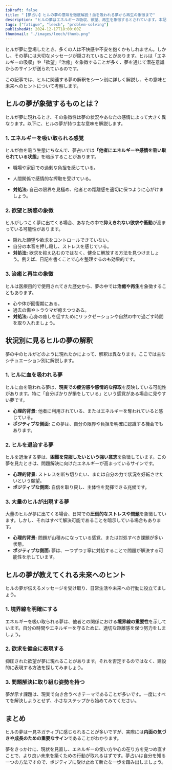 ```yaml
---
isDraft: false
title: "【夢占い】ヒルの夢の意味を徹底解説！血を吸われる夢から再生の象徴まで"
description: "ヒルの夢はエネルギーの吸収、欲望、再生を象徴するとされています。本記事では、ヒルの夢を状況別に解釈し、心理的・文化的視点から深く考察。未来へのヒントを紐解きます。"
tags: ["fatigue", "leech", "problem-solving"]
publishedAt: 2024-12-17T18:00:00Z
thumbnail: "./images/leech/thumb.png"
---
```


ヒルが夢に登場したとき、多くの人は不快感や不安を抱くかもしれません。しかし、その夢には大切なメッセージが隠されていることがあります。ヒルは「エネルギーの吸収」や「欲望」「治癒」を象徴することが多く、夢を通じて潜在意識からのサインが送られているのです。

この記事では、ヒルに関連する夢の解釈をシーン別に詳しく解説し、その意味と未来へのヒントについて考察します。

<TableOfContents />

<AdUnit />

## ヒルの夢が象徴するものとは？

ヒルが夢に現れるとき、その象徴性は夢の状況やあなたの感情によって大きく異なります。以下に、ヒルの夢が持つ主な意味を解説します。

### <strong>1. エネルギーを吸い取られる感覚</strong>

ヒルが血を吸う生態にちなんで、夢占いでは<strong>「他者にエネルギーや感情を吸い取られている状態」</strong>を暗示することがあります。

- 職場や家庭での過剰な負担を感じている。
- 人間関係で感情的な搾取を受けている。

- <strong>対処法:</strong> 自己の限界を見極め、他者との距離感を適切に保つように心がけましょう。

### <strong>2. 欲望と誘惑の象徴</strong>

ヒルがしつこく夢に出てくる場合、あなたの中で<strong>抑えきれない欲求や衝動</strong>が高まっている可能性があります。

- 隠れた願望や欲求をコントロールできていない。
- 自分の本音を押し殺し、ストレスを感じている。
- <strong>対処法:</strong> 欲求を抑え込むのではなく、健全に解放する方法を見つけましょう。例えば、日記を書くことで心を整理するのも効果的です。

### <strong>3. 治癒と再生の象徴</strong>

ヒルは医療目的で使用されてきた歴史から、夢の中では<strong>治癒や再生</strong>を象徴することもあります。

- 心や体が回復期にある。
- 過去の傷やトラウマが癒えつつある。
- <strong>対処法:</strong> 心身の癒しを促すためにリラクゼーションや自然の中で過ごす時間を取り入れましょう。

<AdUnit />

## 状況別に見るヒルの夢の解釈

夢の中のヒルがどのように現れたかによって、解釈は異なります。ここでは主なシチュエーション別に解説します。

### <strong>1. ヒルに血を吸われる夢</strong>

ヒルに血を吸われる夢は、**現実での疲労感や感情的な搾取**を反映している可能性があります。特に「自分ばかりが損をしている」という感覚がある場合に見やすい夢です。

- <strong>心理的背景:</strong> 他者に利用されている、またはエネルギーを奪われていると感じている。
- <strong>ポジティブな側面:</strong> この夢は、自分の限界や負担を明確に認識する機会でもあります。

### <strong>2. ヒルを退治する夢</strong>

ヒルを退治する夢は、**困難を克服したいという強い意志**を象徴しています。この夢を見たときは、問題解決に向けたエネルギーが高まっているサインです。

- <strong>心理的背景:</strong> ストレスを断ち切りたい、または自分の力で状況を好転させたいという願望。
- <strong>ポジティブな側面:</strong> 自信を取り戻し、主体性を発揮できる兆候です。

### <strong>3. 大量のヒルが出現する夢</strong>

大量のヒルが夢に出てくる場合、日常での<strong>圧倒的なストレスや問題</strong>を象徴しています。しかし、それはすべて解決可能であることを暗示している場合もあります。

- <strong>心理的背景:</strong> 問題が山積みになっている感覚、または対処すべき課題が多い状態。
- <strong>ポジティブな側面:</strong> 夢は、一つずつ丁寧に対処することで問題が解決する可能性を示しています。

<AdUnit />

## ヒルの夢が教えてくれる未来へのヒント

ヒルの夢が伝えるメッセージを受け取り、日常生活や未来への行動に役立てましょう。

### <strong>1. 境界線を明確にする</strong>

エネルギーを吸い取られる夢は、他者との関係における<strong>境界線の重要性</strong>を示しています。自分の時間やエネルギーを守るために、適切な距離感を保つ努力をしましょう。

### <strong>2. 欲求を健全に表現する</strong>

抑圧された欲望が夢に現れることがあります。それを否定するのではなく、建設的に表現する方法を探してみましょう。

### <strong>3. 問題解決に取り組む姿勢を持つ</strong>

夢が示す課題は、現実で向き合うべきテーマであることが多いです。一度にすべてを解決しようとせず、小さなステップから始めてみてください。

<AdUnit />

## まとめ

ヒルの夢は一見ネガティブに感じられることが多いですが、実際には<strong>内面の気づきや成長のための重要なサイン</strong>であることがわかります。

夢をきっかけに、現状を見直し、エネルギーの使い方や心の在り方を見つめ直すことで、より良い未来を築くための行動が取れるはずです。夢占いは自分を知る一つの方法ですので、ポジティブに受け止めて新たな一歩を踏み出しましょう。
